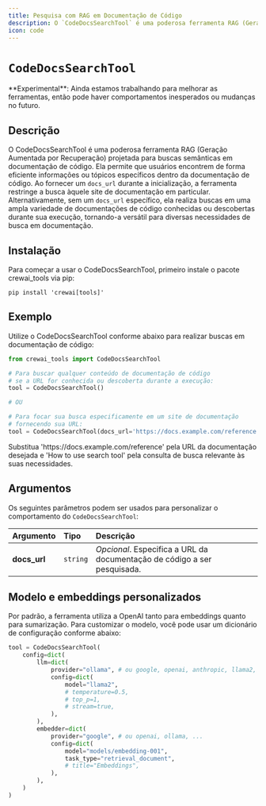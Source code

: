 ```yaml
---
title: Pesquisa com RAG em Documentação de Código
description: O `CodeDocsSearchTool` é uma poderosa ferramenta RAG (Geração Aumentada por Recuperação) projetada para buscas semânticas em documentação de código.
icon: code
---
```


# `CodeDocsSearchTool`

<Note>
    **Experimental**: Ainda estamos trabalhando para melhorar as ferramentas, então pode haver comportamentos inesperados ou mudanças no futuro.
</Note>

## Descrição

O CodeDocsSearchTool é uma poderosa ferramenta RAG (Geração Aumentada por Recuperação) projetada para buscas semânticas em documentação de código.
Ela permite que usuários encontrem de forma eficiente informações ou tópicos específicos dentro da documentação de código. Ao fornecer um `docs_url` durante a inicialização,
a ferramenta restringe a busca àquele site de documentação em particular. Alternativamente, sem um `docs_url` específico,
ela realiza buscas em uma ampla variedade de documentações de código conhecidas ou descobertas durante sua execução, tornando-a versátil para diversas necessidades de busca em documentação.

## Instalação

Para começar a usar o CodeDocsSearchTool, primeiro instale o pacote crewai_tools via pip:

```shell
pip install 'crewai[tools]'
```

## Exemplo

Utilize o CodeDocsSearchTool conforme abaixo para realizar buscas em documentação de código:

```python Code
from crewai_tools import CodeDocsSearchTool

# Para buscar qualquer conteúdo de documentação de código 
# se a URL for conhecida ou descoberta durante a execução:
tool = CodeDocsSearchTool()

# OU

# Para focar sua busca especificamente em um site de documentação 
# fornecendo sua URL:
tool = CodeDocsSearchTool(docs_url='https://docs.example.com/reference')
```
<Note>  
    Substitua 'https://docs.example.com/reference' pela URL da documentação desejada
    e 'How to use search tool' pela consulta de busca relevante às suas necessidades.
</Note>

## Argumentos

Os seguintes parâmetros podem ser usados para personalizar o comportamento do `CodeDocsSearchTool`:

| Argumento       | Tipo     | Descrição                                                                                                                            |
|:----------------|:---------|:-------------------------------------------------------------------------------------------------------------------------------------|
| **docs_url**    | `string` | _Opcional_. Especifica a URL da documentação de código a ser pesquisada.                                              | 

## Modelo e embeddings personalizados

Por padrão, a ferramenta utiliza a OpenAI tanto para embeddings quanto para sumarização. Para customizar o modelo, você pode usar um dicionário de configuração conforme abaixo:

```python Code
tool = CodeDocsSearchTool(
    config=dict(
        llm=dict(
            provider="ollama", # ou google, openai, anthropic, llama2, ...
            config=dict(
                model="llama2",
                # temperature=0.5,
                # top_p=1,
                # stream=true,
            ),
        ),
        embedder=dict(
            provider="google", # ou openai, ollama, ...
            config=dict(
                model="models/embedding-001",
                task_type="retrieval_document",
                # title="Embeddings",
            ),
        ),
    )
)
```